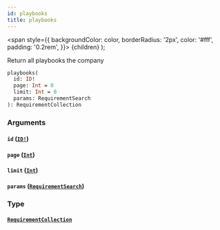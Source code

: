 ```yaml
---
id: playbooks
title: playbooks
---
```


<span
style={{
      backgroundColor: color,
      borderRadius: '2px',
      color: '#fff',
      padding: '0.2rem',
    }}>
{children}
</span>
);

Return all playbooks the company

```graphql
playbooks(
  id: ID!
  page: Int = 0
  limit: Int = 0
  params: RequirementSearch
): RequirementCollection

```

### Arguments

#### `id` ([`ID!`](/api/graphql/documentation/scalars/id))

#### `page` ([`Int`](/api/graphql/documentation/scalars/int))

#### `limit` ([`Int`](/api/graphql/documentation/scalars/int))

#### `params` ([`RequirementSearch`](/api/graphql/documentation/inputs/requirement-search))

### Type

#### [`RequirementCollection`](/api/graphql/documentation/objects/requirement-collection)
